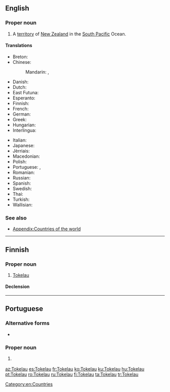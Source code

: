 ==English==
{{wikipedia}}

===Proper noun===
{{en-proper noun}}

# A [[territory]] of [[New Zealand]] in the [[South Pacific]] Ocean.

====Translations====
{{trans-top|a territory of New Zealand in the Pacific}}
* Breton: {{t|br|Tokelau}}
* Chinese:
*: Mandarin: {{t|cmn|托克勞|sc=Hani}}, {{t|cmn|托克劳|tr=Tuōkèláo|sc=Hani}}
* Danish: {{t|da|Tokelau}}
* Dutch: {{t|nl|Tokelau-eilanden}}
* East Futuna: {{t|fud|Tokelau}}
* Esperanto: {{t|eo|Tokelao}}
* Finnish: {{t+|fi|Tokelau}}
* French: {{t|fr|Tokélaou}}
* German: {{t|de|Tokelau}}
* Greek: {{t|el|Τοκελάου}}
* Hungarian: {{t|hu|Tokelau-szigetek}}
* Interlingua: {{t|ia|Tokelau}}
{{trans-mid}}
* Italian: {{t|it|Tokelau}}
* Japanese: {{t|ja|トケラウ諸島|tr=トケラウしょとう, tokerau shotō}}
* Jèrriais: {{t|roa-jer|Tokelau}}
* Macedonian: {{t|mk|Токелау|n|tr=Tokeláu}}
* Polish: {{t|pl|Tokelau}}
* Portuguese: {{t+|pt|Tokelau|m-f}}, {{t+|pt|Toquelau|m-f}}
* Romanian: {{t|ro|Tokelau}}
* Russian: {{t|ru|Токелау}}
* Spanish: {{t+|es|Tokelau}}
* Swedish: {{t|sv|Tokelau}}
* Thai: {{t|th|โตเกเลา|tr=dtohgaylao}}
* Turkish: {{t+|tr|Tokelau}}
* Wallisian: {{t|wls|Tokelau}}
{{trans-bottom}}

===See also===
* [[Appendix:Countries of the world]]

[[Category:en:Countries]]

----

==Finnish==

===Proper noun===
{{fi-proper noun}}

# [[#English|Tokelau]]

====Declension====
{{fi-decl-filé|Tokelau|a|n=sg}}

----

==Portuguese==

===Alternative forms===
* {{l/pt|Toquelau}}

===Proper noun===
{{pt-proper noun|m-f}}

# {{l/en|Tokelau}} {{gloss|a territory of New Zealand in the Pacific}}

[[az:Tokelau]]
[[es:Tokelau]]
[[fr:Tokelau]]
[[ko:Tokelau]]
[[ku:Tokelau]]
[[hu:Tokelau]]
[[pt:Tokelau]]
[[ro:Tokelau]]
[[ru:Tokelau]]
[[fi:Tokelau]]
[[ta:Tokelau]]
[[tr:Tokelau]]